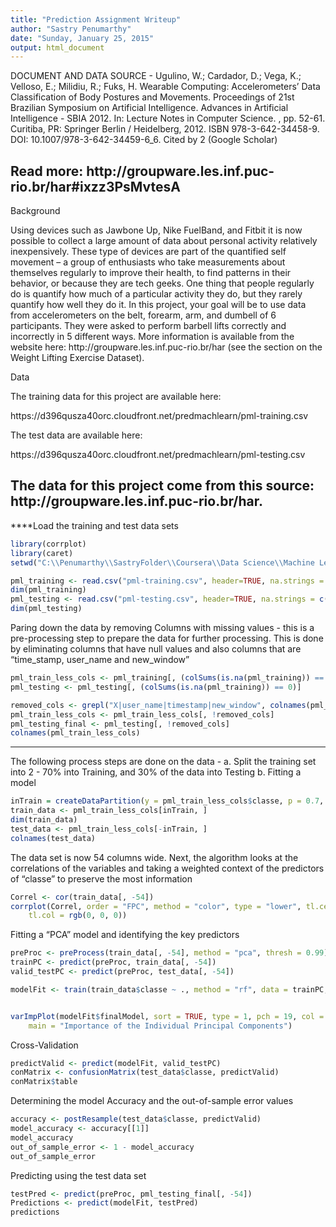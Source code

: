 ```yaml
---
title: "Prediction Assignment Writeup"
author: "Sastry Penumarthy"
date: "Sunday, January 25, 2015"
output: html_document
---
```

DOCUMENT AND DATA SOURCE -
Ugulino, W.; Cardador, D.; Vega, K.; Velloso, E.; Milidiu, R.; Fuks, H. Wearable Computing: Accelerometers' Data Classification of Body Postures and Movements. Proceedings of 21st Brazilian Symposium on Artificial Intelligence. Advances in Artificial Intelligence - SBIA 2012. In: Lecture Notes in Computer Science. , pp. 52-61. Curitiba, PR: Springer Berlin / Heidelberg, 2012. ISBN 978-3-642-34458-9. DOI: 10.1007/978-3-642-34459-6_6.
Cited by 2 (Google Scholar)

Read more: http://groupware.les.inf.puc-rio.br/har#ixzz3PsMvtesA
---
Background

Using devices such as Jawbone Up, Nike FuelBand, and Fitbit it is now possible to collect a large amount of data about personal activity relatively inexpensively. These type of devices are part of the quantified self movement – a group of enthusiasts who take measurements about themselves regularly to improve their health, to find patterns in their behavior, or because they are tech geeks. One thing that people regularly do is quantify how much of a particular activity they do, but they rarely quantify how well they do it. In this project, your goal will be to use data from accelerometers on the belt, forearm, arm, and dumbell of 6 participants. They were asked to perform barbell lifts correctly and incorrectly in 5 different ways. More information is available from the website here: http://groupware.les.inf.puc-rio.br/har (see the section on the Weight Lifting Exercise Dataset). 


Data 

The training data for this project are available here: 

https://d396qusza40orc.cloudfront.net/predmachlearn/pml-training.csv

The test data are available here: 

https://d396qusza40orc.cloudfront.net/predmachlearn/pml-testing.csv

The data for this project come from this source: http://groupware.les.inf.puc-rio.br/har.
---
****Load the training and test data sets
```r
library(corrplot)
library(caret)
setwd("C:\\Penumarthy\\SastryFolder\\Coursera\\Data Science\\Machine Learning")

pml_training <- read.csv("pml-training.csv", header=TRUE, na.strings = c("NA", ""))
dim(pml_training)
pml_testing <- read.csv("pml-testing.csv", header=TRUE, na.strings = c("NA", ""))
dim(pml_testing)
```

Paring down the data by removing Columns with missing values - this is a pre-processing step to prepare the data for further processing. This is done by eliminating columns that have null values and also columns that are "time_stamp, user_name and new_window"
```r
pml_train_less_cols <- pml_training[, (colSums(is.na(pml_training)) == 0)]
pml_testing <- pml_testing[, (colSums(is.na(pml_training)) == 0)]

removed_cols <- grepl("X|user_name|timestamp|new_window", colnames(pml_train_less_cols))
pml_train_less_cols <- pml_train_less_cols[, !removed_cols]
pml_testing_final <- pml_testing[, !removed_cols]
colnames(pml_train_less_cols)
```
---
The following process steps are done on the data -
a. Split the training set into 2 - 70% into Training, and 30% of the data into Testing
b. Fitting a model
```r
inTrain = createDataPartition(y = pml_train_less_cols$classe, p = 0.7, list = FALSE)
train_data <- pml_train_less_cols[inTrain, ]
dim(train_data)
test_data <- pml_train_less_cols[-inTrain, ]
colnames(test_data)
```
The data set is now 54 columns wide. Next, the algorithm looks at the correlations of the variables and taking a weighted context of the predictors of "classe" to preserve the most information

```r
Correl <- cor(train_data[, -54])
corrplot(Correl, order = "FPC", method = "color", type = "lower", tl.cex = 0.8, 
    tl.col = rgb(0, 0, 0))
```

Fitting a "PCA" model and identifying the key predictors
```r
preProc <- preProcess(train_data[, -54], method = "pca", thresh = 0.99)
trainPC <- predict(preProc, train_data[, -54])
valid_testPC <- predict(preProc, test_data[, -54])

modelFit <- train(train_data$classe ~ ., method = "rf", data = trainPC, trControl = trainControl(method = "cv", number = 4), importance = TRUE)


varImpPlot(modelFit$finalModel, sort = TRUE, type = 1, pch = 19, col = 1, cex = 1, 
    main = "Importance of the Individual Principal Components")
```

Cross-Validation
```r
predictValid <- predict(modelFit, valid_testPC)
conMatrix <- confusionMatrix(test_data$classe, predictValid)
conMatrix$table
```

Determining the model Accuracy and the out-of-sample error values
```r
accuracy <- postResample(test_data$classe, predictValid)
model_accuracy <- accuracy[[1]]
model_accuracy
out_of_sample_error <- 1 - model_accuracy
out_of_sample_error
```

Predicting using the test data set
```r
testPred <- predict(preProc, pml_testing_final[, -54])
Predictions <- predict(modelFit, testPred)
predictions
```
